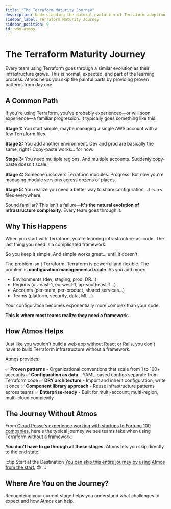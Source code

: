 ```yaml
---
title: "The Terraform Maturity Journey"
description: Understanding the natural evolution of Terraform adoption and how Atmos helps
sidebar_label: Terraform Maturity Journey
sidebar_position: 9
id: why-atmos
---
```


# The Terraform Maturity Journey
<Intro>
Every team using Terraform goes through a similar evolution as their infrastructure grows. This is normal, expected, and part of the learning process. Atmos helps you skip the painful parts by providing proven patterns from day one.
</Intro>

## A Common Path

If you're using Terraform, you've probably experienced—or will soon experience—a familiar progression. It typically goes something like this:

**Stage 1:** You start simple, maybe managing a single AWS account with a few Terraform files.

**Stage 2:** You add another environment. Dev and prod are basically the same, right? Copy-paste works... for now.

**Stage 3:** You need multiple regions. And multiple accounts. Suddenly copy-paste doesn't scale.

**Stage 4:** Someone discovers Terraform modules. Progress! But now you're managing module versions across dozens of places.

**Stage 5:** You realize you need a better way to share configuration. `.tfvars` files everywhere.

Sound familiar? This isn't a failure—**it's the natural evolution of infrastructure complexity**. Every team goes through it.

## Why This Happens

When you start with Terraform, you're learning infrastructure-as-code. The last thing you need is a complicated framework.

So you keep it simple. And simple works great... until it doesn't.

The problem isn't Terraform. Terraform is powerful and flexible. The problem is **configuration management at scale**. As you add more:

- Environments (dev, staging, prod, DR...)
- Regions (us-east-1, eu-west-1, ap-southeast-1...)
- Accounts (per-team, per-product, shared services...)
- Teams (platform, security, data, ML...)

Your configuration becomes exponentially more complex than your code.

**This is where most teams realize they need a framework.**

## How Atmos Helps

Just like you wouldn't build a web app without React or Rails, you don't have to build Terraform infrastructure without a framework.

Atmos provides:

✅ **Proven patterns** - Organizational conventions that scale from 1 to 100+ accounts
✅ **Configuration as data** - YAML-based configs separate from Terraform code
✅ **DRY architecture** - Import and inherit configuration, write it once
✅ **Component library approach** - Reuse infrastructure patterns across teams
✅ **Enterprise-ready** - Built for multi-account, multi-region, multi-cloud complexity

## The Journey Without Atmos

From [Cloud Posse's experience working with startups to Fortune 100 companies](https://cloudposse.com), here's the typical journey we see teams take when using Terraform without a framework.

**You don't have to go through all these stages.** Atmos lets you skip directly to the end state.

:::tip Start at the Destination
[You can skip this entire journey by using Atmos from the start.](/introduction/why-atmos/nirvana) 😎
:::

## Where Are You on the Journey?

Recognizing your current stage helps you understand what challenges to expect and how Atmos can help.

<DocCardList/>
